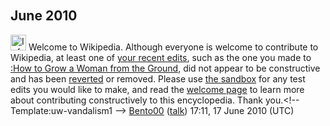 <article id="27743213" title=User talk:Coughdrop675>
	<talkpage id="27743213" title="User talk:Coughdrop675">
== June 2010 ==
[[File:Information.svg|25px|alt=]] Welcome to Wikipedia. Although everyone is welcome to contribute to Wikipedia, at least one of [[Special:Contributions/Coughdrop675|your recent edits]], such as the one you made to [[:How to Grow a Woman from the Ground]], did not appear to be constructive and has been [[Help:Reverting|reverted]] or removed. Please use [[Wikipedia:Sandbox|the sandbox]] for any test edits you would like to make, and read the [[Wikipedia:Welcoming committee/Welcome to Wikipedia|welcome page]] to learn more about contributing constructively to this encyclopedia. Thank you.&lt;!-- Template:uw-vandalism1 --&gt; [[User:Bento00|Bento00]] ([[User talk:Bento00|talk]]) 17:11, 17 June 2010 (UTC)
	</talkpage>
</article>